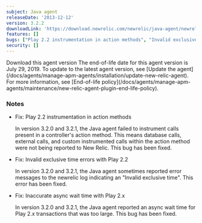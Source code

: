 ```yaml
---
subject: Java agent
releaseDate: '2013-12-12'
version: 3.2.2
downloadLink: 'https://download.newrelic.com/newrelic/java-agent/newrelic-agent/3.2.2/'
features: []
bugs: ["Play 2.2 instrumentation in action methods", "Invalid exclusive time errors with Play 2.2", "Inaccurate async wait time with Play 2.x"]
security: []
---
```


<ButtonGroup>
  <ButtonLink
    role="button"
    to="https://download.newrelic.com/newrelic/java-agent/newrelic-agent/3.2.2/"
    variant="primary"
  >
    Download this agent version
  </ButtonLink>
</ButtonGroup>

<Callout variant="important">
  The end-of-life date for this agent version is July 29, 2019. To update to the latest agent version, see [Update the agent](/docs/agents/manage-apm-agents/installation/update-new-relic-agent). For more information, see [End-of-life policy](/docs/agents/manage-apm-agents/maintenance/new-relic-agent-plugin-end-life-policy).
</Callout>

### Notes

* Fix: Play 2.2 instrumentation in action methods

  In version 3.2.0 and 3.2.1, the Java agent failed to instrument calls present in a controller's action method. This means database calls, external calls, and custom instrumented calls within the action method were not being reported to New Relic. This bug has been fixed.
* Fix: Invalid exclusive time errors with Play 2.2

  In version 3.2.0 and 3.2.1, the Java agent sometimes reported error messages to the newrelic log indicating an "Invalid exclusive time". This error has been fixed.
* Fix: Inaccurate async wait time with Play 2.x

  In version 3.2.0 and 3.2.1, the Java agent reported an async wait time for Play 2.x transactions that was too large. This bug has been fixed.
